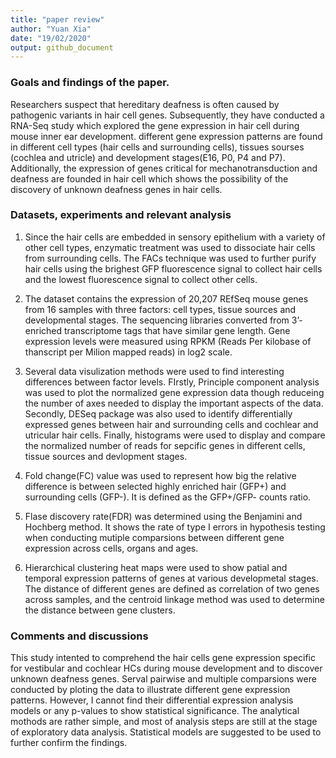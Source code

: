 ```yaml
---
title: "paper review"
author: "Yuan Xia"
date: "19/02/2020"
output: github_document
---
```


### Goals and findings of the paper.

Researchers suspect that hereditary deafness is often caused by pathogenic variants in hair cell genes. Subsequently, they have conducted a RNA-Seq study which explored the gene expression in hair cell during mouse inner ear development. different gene expression patterns are found in different cell types (hair cells and surrounding cells), tissues sourses (cochlea and utricle) and development stages(E16, P0, P4 and P7). Additionally, the expression of genes critical for mechanotransduction and deafness are founded in hair cell which shows the possibility of the discovery of unknown deafness genes in hair cells.



### Datasets, experiments and relevant analysis
1. Since the hair cells are embedded in sensory epithelium with a variety of other cell types, enzymatic treatment was used to dissociate hair cells from surrounding cells. The FACs technique was used to further purify hair cells using the brighest GFP fluorescence signal to collect hair cells and the lowest fluorescence signal to collect other cells. 

2. The dataset contains the expression of 20,207 REfSeq mouse genes from 16 samples with three factors: cell types, tissue sources and developmental stages. The sequencing libraries converted from 3'-enriched transcriptome tags that have similar gene length. Gene expression levels were measured using RPKM (Reads Per kilobase of thanscript per Milion mapped reads) in log2 scale.

3. Several data visulization methods were used to find interesting differences between factor levels. FIrstly, Principle component analysis was used to plot the normalized gene expression data though reduceing the number of axes needed to display the important aspects of the data. Secondly, DESeq package was also used to identify differentially expressed genes between hair and surrounding cells and cochlear and utricular hair cells. Finally, histograms were used to display and compare the normalized number of reads for sepcific genes in different cells, tissue sources and devlopment stages. 

4. Fold change(FC) value was used to represent how big the relative difference is between selected highly enriched hair (GFP+) and surrounding cells (GFP-). It is defined as the GFP+/GFP- counts ratio.

5. Flase discovery rate(FDR) was determined using the Benjamini and Hochberg method. It shows the rate of type I errors in hypothesis testing when conducting mutiple comparsions between different gene expression across cells, organs and ages. 

6. Hierarchical clustering heat maps were used to show patial and temporal expression patterns of genes at various developmetal stages. The distance of different genes are defined as correlation of two genes across samples, and the centroid linkage method was used to determine the distance between gene clusters. 

### Comments and discussions
This study intented to comprehend the hair cells gene expression specific for vestibular and cochlear HCs during mouse development and to discover unknown deafness genes. Serval pairwise and multiple comparsions were conducted by ploting the data to illustrate different gene expression patterns. However, I cannot find their differential expression analysis models or any p-values to show statistical significance. The analytical mothods are rather simple, and 
most of analysis steps are still at the stage of exploratory data analysis. Statistical models are suggested to be used to further confirm the findings. 


